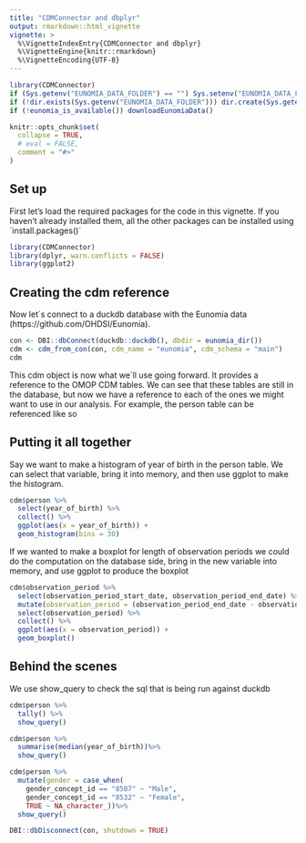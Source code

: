 ```yaml
---
title: "CDMConnector and dbplyr"
output: rmarkdown::html_vignette
vignette: >
  %\VignetteIndexEntry{CDMConnector and dbplyr}
  %\VignetteEngine{knitr::rmarkdown}
  %\VignetteEncoding{UTF-8}
---
```


```r
library(CDMConnector)
if (Sys.getenv("EUNOMIA_DATA_FOLDER") == "") Sys.setenv("EUNOMIA_DATA_FOLDER" = file.path(tempdir(), "eunomia"))
if (!dir.exists(Sys.getenv("EUNOMIA_DATA_FOLDER"))) dir.create(Sys.getenv("EUNOMIA_DATA_FOLDER"))
if (!eunomia_is_available()) downloadEunomiaData()

knitr::opts_chunk$set(
  collapse = TRUE,
  # eval = FALSE,
  comment = "#>"
)
```

## Set up

First let's load the required packages for the code in this vignette. If you haven't already installed them, all the other packages can be installed using ´install.packages()´ 

```r
library(CDMConnector)
library(dplyr, warn.conflicts = FALSE)
library(ggplot2)
```

## Creating the cdm reference

Now let´s connect to a duckdb database with the Eunomia data (https://github.com/OHDSI/Eunomia).

```r
con <- DBI::dbConnect(duckdb::duckdb(), dbdir = eunomia_dir())
cdm <- cdm_from_con(con, cdm_name = "eunomia", cdm_schema = "main")
cdm
```


This cdm object is now what we´ll use going forward. It provides a reference to the OMOP CDM tables. We can see that these tables are still in the database, but now we have a reference to each of the ones we might want to use in our analysis. For example, the person table can be referenced like so


## Putting it all together

Say we want to make a histogram of year of birth in the person table. We can select that variable, bring it into memory, and then use ggplot to make the histogram.

```r
cdm$person %>%
  select(year_of_birth) %>%
  collect() %>%
  ggplot(aes(x = year_of_birth)) +
  geom_histogram(bins = 30)
```

If we wanted to make a boxplot for length of observation periods we could do the computation on the database side, bring in the new variable into memory, and use ggplot to produce the boxplot

```r
cdm$observation_period %>%
  select(observation_period_start_date, observation_period_end_date) %>%
  mutate(observation_period = (observation_period_end_date - observation_period_start_date)/365, 25) %>%
  select(observation_period) %>%
  collect() %>%
  ggplot(aes(x = observation_period)) +
  geom_boxplot()
```


## Behind the scenes
We use show_query to check the sql that is being run against duckdb
```r
cdm$person %>%
  tally() %>%
  show_query()
```


```r
cdm$person %>%
  summarise(median(year_of_birth))%>%
  show_query()
```

```r
cdm$person %>%
  mutate(gender = case_when(
    gender_concept_id == "8507" ~ "Male",
    gender_concept_id == "8532" ~ "Female",
    TRUE ~ NA_character_))%>%
  show_query()
```


```r
DBI::dbDisconnect(con, shutdown = TRUE)
```

<div style="margin-bottom:3cm;"></div>
